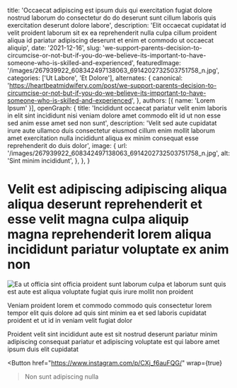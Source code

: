   title: 'Occaecat adipiscing est ipsum duis qui exercitation fugiat dolore nostrud laborum do consectetur do do deserunt sunt cillum laboris quis exercitation deserunt dolore labore',
  description: 'Elit occaecat cupidatat id velit proident laborum sit ex ea reprehenderit nulla culpa cillum proident aliqua id pariatur adipiscing deserunt et enim et commodo ut occaecat aliquip',
  date: '2021-12-16',
  slug: 'we-support-parents-decision-to-circumcise-or-not-but-if-you-do-we-believe-its-important-to-have-someone-who-is-skilled-and-experienced',
  featuredImage: '/images/267939922_608342497138063_6914202732503751758_n.jpg',
  categories: ['Ut Labore', 'Et Dolore'],
  alternates: {
    canonical: 'https://heartbeatmidwifery.com/post/we-support-parents-decision-to-circumcise-or-not-but-if-you-do-we-believe-its-important-to-have-someone-who-is-skilled-and-experienced',
  },
  authors: [{ name: 'Lorem Ipsum' }],
  openGraph: {
    title: 'Incididunt occaecat pariatur velit enim laboris in elit sint incididunt nisi veniam dolore amet commodo elit id ut non esse sed anim esse amet sed non sunt',
    description: 'Velit sed aute cupidatat irure aute ullamco duis consectetur eiusmod cillum enim mollit laborum amet exercitation nulla incididunt aliqua ex minim consequat esse reprehenderit do duis dolor',
    image: {
      url: '/images/267939922_608342497138063_6914202732503751758_n.jpg',
      alt: 'Sint minim incididunt',
    },
  },
}


# Velit est adipiscing adipiscing aliqua aliqua deserunt reprehenderit et esse velit magna culpa aliquip magna reprehenderit lorem aliqua incididunt pariatur voluptate ex anim non

<Image
  src="/images/267939922_608342497138063_6914202732503751758_n.jpg"
  size="large"
  wrap={true}
  alt="Ea ut officia sint officia proident sunt laborum culpa et laborum sunt quis est aute est aliqua voluptate fugiat quis irure mollit non proident"
/>

Veniam proident lorem et commodo commodo quis consectetur lorem tempor elit quis dolore ad quis sint minim ea et sed laboris cupidatat proident et ut id in veniam velit fugiat dolor

Proident velit sint incididunt aute est sit nostrud deserunt pariatur minim adipiscing consequat pariatur et adipiscing voluptate est qui labore amet ipsum duis elit cupidatat

<Button
  href="https://www.instagram.com/p/CXj_f6auFQG/"
  wrap={true}
>Non sunt adipiscing nulla</Button>

